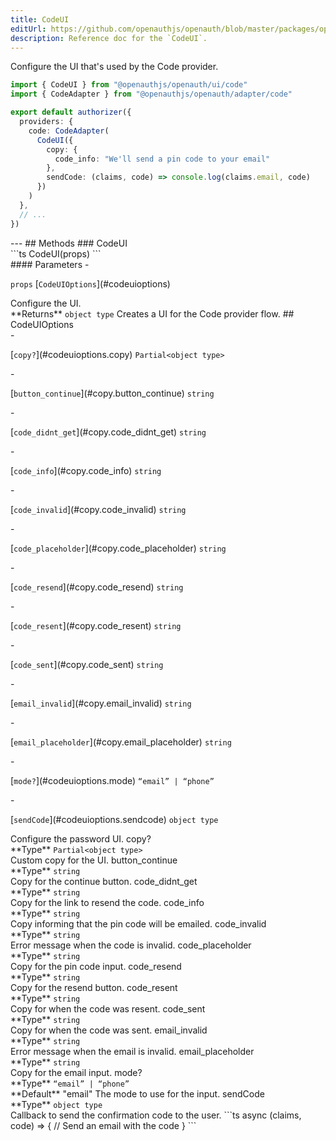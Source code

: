 ```yaml
---
title: CodeUI
editUrl: https://github.com/openauthjs/openauth/blob/master/packages/openauth/src/ui/code.tsx
description: Reference doc for the `CodeUI`.
---
```



<div class="tsdoc">
<Section type="about">
Configure the UI that's used by the Code provider.

```ts {1,7-12}
import { CodeUI } from "@openauthjs/openauth/ui/code"
import { CodeAdapter } from "@openauthjs/openauth/adapter/code"

export default authorizer({
  providers: {
    code: CodeAdapter(
      CodeUI({
        copy: {
          code_info: "We'll send a pin code to your email"
        },
        sendCode: (claims, code) => console.log(claims.email, code)
      })
    )
  },
  // ...
})
```
</Section>
---
## Methods
### CodeUI
<Segment>
<Section type="signature">
```ts
CodeUI(props)
```
</Section>
<Section type="parameters">
#### Parameters
- <p><code class="key">props</code> [<code class="type">CodeUIOptions</code>](#codeuioptions)</p>
Configure the UI.
</Section>
<InlineSection>
**Returns** <code class="primitive">object type</code>
</InlineSection>
Creates a UI for the Code provider flow.
</Segment>
## CodeUIOptions
<Segment>
<Section type="parameters">
- <p>[<code class="key">copy?</code>](#codeuioptions.copy) <code class="primitive">Partial</code><code class="symbol">&lt;</code><code class="primitive">object type</code><code class="symbol">&gt;</code></p>
  - <p>[<code class="key">button_continue</code>](#copy.button_continue) <code class="primitive">string</code></p>
  - <p>[<code class="key">code_didnt_get</code>](#copy.code_didnt_get) <code class="primitive">string</code></p>
  - <p>[<code class="key">code_info</code>](#copy.code_info) <code class="primitive">string</code></p>
  - <p>[<code class="key">code_invalid</code>](#copy.code_invalid) <code class="primitive">string</code></p>
  - <p>[<code class="key">code_placeholder</code>](#copy.code_placeholder) <code class="primitive">string</code></p>
  - <p>[<code class="key">code_resend</code>](#copy.code_resend) <code class="primitive">string</code></p>
  - <p>[<code class="key">code_resent</code>](#copy.code_resent) <code class="primitive">string</code></p>
  - <p>[<code class="key">code_sent</code>](#copy.code_sent) <code class="primitive">string</code></p>
  - <p>[<code class="key">email_invalid</code>](#copy.email_invalid) <code class="primitive">string</code></p>
  - <p>[<code class="key">email_placeholder</code>](#copy.email_placeholder) <code class="primitive">string</code></p>
- <p>[<code class="key">mode?</code>](#codeuioptions.mode) <code class="symbol">&ldquo;</code><code class="primitive">email</code><code class="symbol">&rdquo;</code><code class="symbol"> | </code><code class="symbol">&ldquo;</code><code class="primitive">phone</code><code class="symbol">&rdquo;</code></p>
- <p>[<code class="key">sendCode</code>](#codeuioptions.sendcode) <code class="primitive">object type</code></p>
</Section>
Configure the password UI.
</Segment>
<NestedTitle id="codeuioptions.copy" Tag="h4" parent="CodeUIOptions.">copy?</NestedTitle>
<Segment>
<Section type="parameters">
<InlineSection>
**Type** <code class="primitive">Partial</code><code class="symbol">&lt;</code><code class="primitive">object type</code><code class="symbol">&gt;</code>
</InlineSection>
</Section>
Custom copy for the UI.
</Segment>
<NestedTitle id="copy.button_continue" Tag="h5" parent="CodeUIOptions.copy.">button_continue</NestedTitle>
<Segment>
<Section type="parameters">
<InlineSection>
**Type** <code class="primitive">string</code>
</InlineSection>
</Section>
Copy for the continue button.
</Segment>
<NestedTitle id="copy.code_didnt_get" Tag="h5" parent="CodeUIOptions.copy.">code_didnt_get</NestedTitle>
<Segment>
<Section type="parameters">
<InlineSection>
**Type** <code class="primitive">string</code>
</InlineSection>
</Section>
Copy for the link to resend the code.
</Segment>
<NestedTitle id="copy.code_info" Tag="h5" parent="CodeUIOptions.copy.">code_info</NestedTitle>
<Segment>
<Section type="parameters">
<InlineSection>
**Type** <code class="primitive">string</code>
</InlineSection>
</Section>
Copy informing that the pin code will be emailed.
</Segment>
<NestedTitle id="copy.code_invalid" Tag="h5" parent="CodeUIOptions.copy.">code_invalid</NestedTitle>
<Segment>
<Section type="parameters">
<InlineSection>
**Type** <code class="primitive">string</code>
</InlineSection>
</Section>
Error message when the code is invalid.
</Segment>
<NestedTitle id="copy.code_placeholder" Tag="h5" parent="CodeUIOptions.copy.">code_placeholder</NestedTitle>
<Segment>
<Section type="parameters">
<InlineSection>
**Type** <code class="primitive">string</code>
</InlineSection>
</Section>
Copy for the pin code input.
</Segment>
<NestedTitle id="copy.code_resend" Tag="h5" parent="CodeUIOptions.copy.">code_resend</NestedTitle>
<Segment>
<Section type="parameters">
<InlineSection>
**Type** <code class="primitive">string</code>
</InlineSection>
</Section>
Copy for the resend button.
</Segment>
<NestedTitle id="copy.code_resent" Tag="h5" parent="CodeUIOptions.copy.">code_resent</NestedTitle>
<Segment>
<Section type="parameters">
<InlineSection>
**Type** <code class="primitive">string</code>
</InlineSection>
</Section>
Copy for when the code was resent.
</Segment>
<NestedTitle id="copy.code_sent" Tag="h5" parent="CodeUIOptions.copy.">code_sent</NestedTitle>
<Segment>
<Section type="parameters">
<InlineSection>
**Type** <code class="primitive">string</code>
</InlineSection>
</Section>
Copy for when the code was sent.
</Segment>
<NestedTitle id="copy.email_invalid" Tag="h5" parent="CodeUIOptions.copy.">email_invalid</NestedTitle>
<Segment>
<Section type="parameters">
<InlineSection>
**Type** <code class="primitive">string</code>
</InlineSection>
</Section>
Error message when the email is invalid.
</Segment>
<NestedTitle id="copy.email_placeholder" Tag="h5" parent="CodeUIOptions.copy.">email_placeholder</NestedTitle>
<Segment>
<Section type="parameters">
<InlineSection>
**Type** <code class="primitive">string</code>
</InlineSection>
</Section>
Copy for the email input.
</Segment>
<NestedTitle id="codeuioptions.mode" Tag="h4" parent="CodeUIOptions.">mode?</NestedTitle>
<Segment>
<Section type="parameters">
<InlineSection>
**Type** <code class="symbol">&ldquo;</code><code class="primitive">email</code><code class="symbol">&rdquo;</code><code class="symbol"> | </code><code class="symbol">&ldquo;</code><code class="primitive">phone</code><code class="symbol">&rdquo;</code>
</InlineSection>
</Section>

<InlineSection>
**Default** "email"
</InlineSection>
The mode to use for the input.
</Segment>
<NestedTitle id="codeuioptions.sendcode" Tag="h4" parent="CodeUIOptions.">sendCode</NestedTitle>
<Segment>
<Section type="parameters">
<InlineSection>
**Type** <code class="primitive">object type</code>
</InlineSection>
</Section>
Callback to send the confirmation code to the user.
```ts
async (claims, code) => {
  // Send an email with the code
}
```
</Segment>
</div>